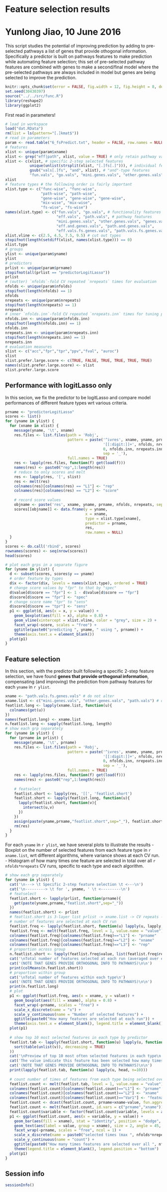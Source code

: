 # Feature selection results
# Yunlong Jiao, 10 June 2016

This script studies the potential of improving prediction by adding to pre-selected pathways a list of genes that provide othogonal information. Specifically a predictor is built on pathways features to make prediction while automating feature selection; this set of pre-selected pathway features are combined with genes to make a second/final model where the pre-selected pathways are always included in model but genes are being selected to improve the prediction.

```r
knitr::opts_chunk$set(error = FALSE, fig.width = 12, fig.height = 8, dev = c("png","pdf"), fig.keep = "high", fig.path = "7_fsResults_figure/", cache.path = "7_fsResults_cache/")
set.seed(30430397)
source("../../src/func.R")
library(reshape2)
library(ggplot2)
```

First read in parameters!

```r
# load in workspace
load("dat.RData")
rm(list = ls(pattern="[.]kmat$"))
# read in parameters
param <- read.table("6_fsPredict.txt", header = FALSE, row.names = NULL, col.names = c("xname", "yname", "prname", "i.fold", "nfolds", "nrepeats", "i.fold.inn", "nfolds.inn", "nrepeats.inn"))
# features
xlist <- unique(param$xname)
xlist <- grep("eff|path", xlist, value = TRUE) # only retain pathway values
xlist <- c(xlist, # specific 2-step selected features
           unique(unlist(strsplit(xlist, "[.]fs[.]"))), # individual features
           gsub("vals[.]fs", "and", xlist), # "and"-type features
           "fun.vals", "go.vals", "mini.genes.vals", "other.genes.vals") # two more restricted set of gene-related vals
xlist
# feature types # the following order is fairly important
xlist.type <- c("func-wise", "func-wise", 
                "path-wise", "path-wise", 
                "gene-wise", "gene-wise", "gene-wise", 
                "mix-wise", "mix-wise", 
                "fs-wise", "fs-wise")
names(xlist.type) <- c("fun.vals", "go.vals", # functionality features
                       "eff.vals", "path.vals", # pathway features
                       "mini.genes.vals", "other.genes.vals", "genes.vals", # gene features
                       "eff.and.genes.vals", "path.and.genes.vals", 
                       "eff.vals.fs.genes.vals", "path.vals.fs.genes.vals") # mixed type
xlist.vline <- c(2.5, 4.5, 7.5, 9.5) # cut out types
stopifnot(length(setdiff(xlist, names(xlist.type))) == 0)
xlist.type
# groups
ylist <- unique(param$yname)
ylist
# predictors
prlist <- unique(param$prname)
stopifnot(all(prlist == "predictorLogitLasso"))
prlist
# (outter) `nfolds`-fold CV repeated `nrepeats` times for evaluation
nfolds <- unique(param$nfolds)
stopifnot(length(nfolds) == 1)
nfolds
nrepeats <- unique(param$nrepeats)
stopifnot(length(nrepeats) == 1)
nrepeats
# inner `nfolds.inn`-fold CV repeated `nrepeats.inn` times for tuning predictors
nfolds.inn <- unique(param$nfolds.inn)
stopifnot(length(nfolds.inn) == 1)
nfolds.inn
nrepeats.inn <- unique(param$nrepeats.inn)
stopifnot(length(nrepeats.inn) == 1)
nrepeats.inn
# evaluation measures
slist <- c("acc","fpr","tpr","ppv","fval", "auroc")
slist
slist.prefer.large.score <- c(TRUE, FALSE, TRUE, TRUE, TRUE, TRUE)
names(slist.prefer.large.score) <- slist
slist.prefer.large.score
```


## Performance with logitLasso only

In this secion, we fix the predictor to be logitLasso and compare model performances of different feature types wrt various criteria.

```r
prname <- "predictorLogitLasso"
scores <- list()
for (yname in ylist) {
  for (xname in xlist) {
    message(yname, '\t', xname)
    res.files <- list.files(path = 'Robj', 
                            pattern = paste('^ivres', xname, yname, prname, 
                                            '[[:digit:]]+', nfolds, nrepeats, 
                                            0, nfolds.inn, nrepeats.inn, 
                                            sep = '_'), 
                            full.names = TRUE)
    res <- lapply(res.files, function(f) get(load(f)))
    names(res) <- paste0("rep",1:length(res))
    # reduce to only scores and melt
    res <- lapply(res, '[', slist)
    res <- melt(res)
    colnames(res)[colnames(res) == "L1"] <- "rep"
    colnames(res)[colnames(res) == "L2"] <- "score"
    
    # record score values
    objname <- paste('res', xname, yname, prname, nfolds, nrepeats, sep = '_')
    scores[[objname]] <- data.frame(y = yname, 
                                    x = xname, 
                                    type = xlist.type[xname], 
                                    predictor = prname, 
                                    res, 
                                    row.names = NULL)
  }
}
scores <- do.call('rbind', scores)
rownames(scores) <- seq(nrow(scores))
head(scores)
```

```r
# plot each grps in a separate figure
for (yname in ylist) {
  d <- subset(scores, scores$y == yname)
  # order feature by types
  d$x <- factor(d$x, levels = names(xlist.type), ordered = TRUE)
  # change score values by "fpr" to that by "spec"
  d$value[d$score == "fpr"] <- 1 - d$value[d$score == "fpr"]
  d$score[d$score == "fpr"] <- "spec"
  # change score name "tpr" to "sens"
  d$score[d$score == "tpr"] <- "sens"
  p1 <- ggplot(d, aes(x = x, y = value)) + 
    geom_boxplot(aes(fill = x), alpha = 0.8) + 
    geom_vline(xintercept = xlist.vline, color = "grey", size = 2) + 
    facet_wrap(~score, scales = "free") + 
    ggtitle(paste0("predicting ", yname, " using ", prname)) + 
    theme(axis.text.x = element_blank())
  plot(p1)
}
```


## Feature selection

In this section, with the predictor built following a specific 2-step feature selection, we have found **genes that provide orthogonal information**, compensating (and improving) the prediction from pathway features for each `yname` in `r ylist`.

```r
xname <- "path.vals.fs.genes.vals" # do not alter
xname.list <- c("mini.genes.vals", "other.genes.vals", "path.vals") # do not alter
featlist.long <- lapply(xname.list, function(u){
  colnames(get(u))
})
names(featlist.long) <- xname.list
n.featlist.long <- sapply(featlist.long, length)
# show each grp separately
for (yname in ylist) {
  for (prname in prlist) {
    message(yname, '\t', prname)
    res.files <- list.files(path = 'Robj', 
                            pattern = paste('^ivres', xname, yname, prname, 
                                            '[[:digit:]]+', nfolds, nrepeats, 
                                            0, nfolds.inn, nrepeats.inn, 
                                            sep = '_'), 
                            full.names = TRUE)
    res <- lapply(res.files, function(f) get(load(f)))
    names(res) <- paste0("rep",1:length(res))
    
    # featselect
    featlist.short <- lapply(res, '[[', 'featlist.short')
    featlist.short <- lapply(featlist.long, function(u){
      lapply(featlist.short, function(v){
        intersect(u,v)
      })
    })
    assign(paste(yname,prname,"featlist.short",sep="_"), featlist.short)
    rm(res)
  }
}
```

For each `yname` in `r ylist`, we have several plots to illustrate the results
- Boxplot on the number of selected features from each feature type in `r xname.list`, wrt different algorithms, where variance shows at each CV run.
- Histogram of how many times one feature are selected in total over all `r nfolds*nrepeats` CV runs, specific to each type and each algorithm.

```r
# show each grp separately
for (yname in ylist) {
  cat('\n---> \t Specific 2-step feature selection \t <---\n')
  cat('\n---------> \t for ', yname, ' \t <---------\n')
  # featselect
  featlist.short <- lapply(prlist, function(prname){
    get(paste(yname,prname,"featlist.short",sep="_"))
  })
  names(featlist.short) <- prlist
  # featlist.short is 3-layer list prlist -> xname.list -> CV repeats -> a character vector of feature names
  # number of features are selected at each CV run
  featlist.freq <- lapply(featlist.short, function(u) lapply(u, lapply, length))
  featlist.freq <- melt(featlist.freq, level = 1, value.name = "value")
  colnames(featlist.freq)[colnames(featlist.freq)=="L1"] <- "prname"
  colnames(featlist.freq)[colnames(featlist.freq)=="L2"] <- "xname"
  colnames(featlist.freq)[colnames(featlist.freq)=="L3"] <- "rep"
  # proportion across group
  n.featlist.short <- tapply(featlist.freq$value, list(featlist.freq$rep, featlist.freq$prname), sum)
  cat('\nTotal number of features selected at each run (averaged over each CV run)\n')
  cat('(NOTE THAT GENES PROVIDE ORTHOGONAL INFO TO PATHWAYS)\n\n')
  print(colMeans(n.featlist.short))
  # proportion within group
  cat('\nTotal number of features within each type\n')
  cat('(NOTE THAT GENES PROVIDE ORTHOGONAL INFO TO PATHWAYS)\n\n')
  print(n.featlist.long)
  # plot
  p1 <- ggplot(featlist.freq, aes(x = xname, y = value)) + 
    geom_boxplot(aes(fill = xname), alpha = 0.8) + 
    facet_wrap(~prname, scales = "free") + 
    scale_x_discrete(name = "x") + 
    scale_y_continuous(name = "Number of selected features") + 
    ggtitle(paste0("How many features are selected at each run")) + 
    theme(axis.text.x = element_blank(), legend.title = element_blank(), legend.position = "bottom")
  plot(p1)
  
  # show top 10 most selected features in each type by predictor
  featlist.tab <- lapply(featlist.short, function(u) lapply(u, function(v) 
    sort(table(unlist(v)), decreasing = TRUE)
  ))
  cat('\nPreview of top 10 most often selected features in each type\n')
  cat('The value indicate this feature has been selected how many times out of all ', nrepeats*nfolds, ' CV runs\n')
  cat('(NOTE THAT GENES PROVIDE ORTHOGONAL INFO TO PATHWAYS)\n\n')
  print(lapply(featlist.tab, function(u) lapply(u, head, n=10)))
  
  # count number of times of features from each type being selected over CV runs
  featlist.count <- melt(featlist.tab, level = 1, value.name = "value")
  colnames(featlist.count)[colnames(featlist.count)=="L1"] <- "prname"
  colnames(featlist.count)[colnames(featlist.count)=="L2"] <- "xname"
  colnames(featlist.count)[colnames(featlist.count)=="Var1"] <- "featname"
  featlist.count <- dcast(featlist.count, prname+xname~value, fun.aggregate = length)
  featlist.count <- melt(featlist.count, id.vars = c("prname","xname"))
  featlist.count$variable <- factor(featlist.count$variable, levels = as.character(1:(nrepeats*nfolds)), ordered = TRUE)
  p1 <- ggplot(featlist.count, aes(x = variable, y = value)) + 
    geom_bar(aes(fill = xname), stat = "identity", position = "dodge", alpha = 0.8) + 
    geom_text(aes(label = value, group = xname), size = 2, angle = 45, colour = "black", position = position_dodge(0.9), vjust = 0.9) + 
    facet_wrap(~prname, scales = "free", ncol = 1) + 
    scale_x_discrete(name = paste0("selected times (max ", nfolds*nrepeats, ")")) + 
    scale_y_continuous(name = "count") + 
    ggtitle(paste0("How many times features are selected over all ", nfolds*nrepeats, " CV runs")) + 
    theme(legend.title = element_blank(), legend.position = "bottom")
  plot(p1)
}
```



## Session info

```r
sessionInfo()
```
